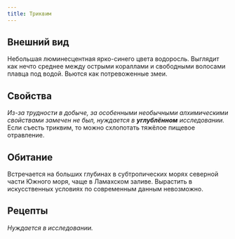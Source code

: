 ```yaml
---
title: Триквим
---
```


<ButtonCover src="/menu/guidebook/books/herbarium/algae/trikwim/pic.jpg" title="Триквим"/>

## Внешний вид
Небольшая люминесцентная ярко-синего цвета водоросль. Выглядит как нечто среднее между острыми кораллами и свободными волосами плавца под водой. Вьются как потревоженные змеи.

## Свойства
*Из-за трудности в добыче, за особенными необычными алхимическими свойствами замечен не был, нуждается в **углублённом** исследовании.* Если съесть триквим, то можно схлопотать тяжёлое пищевое отравление.

## Обитание
Встречается на больших глубинах в субтропических морях северной части Южного моря, чаще в Ламахском заливе. Вырастить в искусственных условиях по современным данным невозможно.

## Рецепты
*Нуждается в исследовании.*
